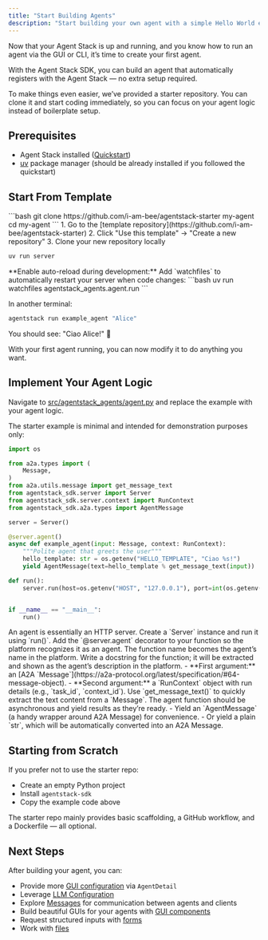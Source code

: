 ```yaml
---
title: "Start Building Agents"
description: "Start building your own agent with a simple Hello World example"
---
```


Now that your Agent Stack is up and running, and you know how to run an agent via the GUI or CLI, it’s time to create your first agent.

With the Agent Stack SDK, you can build an agent that automatically registers with the Agent Stack — no extra setup required.

To make things even easier, we’ve provided a starter repository. You can clone it and start coding immediately, so you can focus on your agent logic instead of boilerplate setup.

## Prerequisites

- Agent Stack installed ([Quickstart](/introduction/quickstart))
- [uv](https://docs.astral.sh/uv/) package manager (should be already installed if you followed the quickstart)

## Start From Template

<Steps>
<Step title="Use the official starter template">
<Tabs>
<Tab title="Clone directly">
```bash
git clone https://github.com/i-am-bee/agentstack-starter my-agent
cd my-agent
```
</Tab>
<Tab title="Use as a GitHub template">
1. Go to the [template repository](https://github.com/i-am-bee/agentstack-starter)
2. Click "Use this template" → "Create a new repository"
3. Clone your new repository locally
</Tab>
</Tabs>
</Step>

<Step title="Test the Template Agent">

```bash
uv run server
```

<Tip>
**Enable auto-reload during development:** Add `watchfiles` to automatically restart your server when code changes:
```bash
uv run watchfiles agentstack_agents.agent.run
```
</Tip>

</Step>
<Step title="Run your agent">

In another terminal:

```bash
agentstack run example_agent "Alice"
```
</Step>
</Steps>

You should see: "Ciao Alice!" 🎉

With your first agent running, you can now modify it to do anything you want.

## Implement Your Agent Logic

Navigate to [src/agentstack_agents/agent.py](https://github.com/i-am-bee/agentstack-starter/blob/main/src/agentstack_agents/agent.py) and replace the example with your agent logic.

The starter example is minimal and intended for demonstration purposes only:

```python
import os

from a2a.types import (
    Message,
)
from a2a.utils.message import get_message_text
from agentstack_sdk.server import Server
from agentstack_sdk.server.context import RunContext
from agentstack_sdk.a2a.types import AgentMessage

server = Server()

@server.agent()
async def example_agent(input: Message, context: RunContext):
    """Polite agent that greets the user"""
    hello_template: str = os.getenv("HELLO_TEMPLATE", "Ciao %s!")
    yield AgentMessage(text=hello_template % get_message_text(input))

def run():
    server.run(host=os.getenv("HOST", "127.0.0.1"), port=int(os.getenv("PORT", 8000)))


if __name__ == "__main__":
    run()
```

<Steps title="Building Your First Agent: Step-by-Step">

<Step title="Start a server">
An agent is essentially an HTTP server. Create a `Server` instance and run it using `run()`.
</Step>

<Step title="Mark your agent function">
Add the `@server.agent` decorator to your function so the platform recognizes it as an agent.
</Step>

<Step title="Name your agent">
The function name becomes the agent’s name in the platform.
</Step>

<Step title="Describe your agent">
Write a docstring for the function; it will be extracted and shown as the agent’s description in the platform.
</Step>

<Step title="Understand the function arguments">
- **First argument:** an [A2A `Message`](https://a2a-protocol.org/latest/specification/#64-message-object).
- **Second argument:** a `RunContext` object with run details (e.g., `task_id`, `context_id`).
</Step>

<Step title="Extract text from Message">
Use `get_message_text()` to quickly extract the text content from a `Message`.
</Step>

<Step title="Make it an async generator">
The agent function should be asynchronous and yield results as they’re ready.
</Step>

<Step title="Send responses easily">
- Yield an `AgentMessage` (a handy wrapper around A2A Message) for convenience.
- Or yield a plain `str`, which will be automatically converted into an A2A Message.
</Step>

</Steps>

## Starting from Scratch

If you prefer not to use the starter repo:
- Create an empty Python project
- Install `agentstack-sdk`
- Copy the example code above

The starter repo mainly provides basic scaffolding, a GitHub workflow, and a Dockerfile — all optional.

## Next Steps

After building your agent, you can:
- Provide more [GUI configuration](/build-agents/agent-details) via `AgentDetail`
- Leverage [LLM Configuration](/build-agents/llm-configuration)
- Explore [Messages](/build-agents/messages) for communication between agents and clients
- Build beautiful GUIs for your agents with [GUI components](/build-agents/gui-components)
- Request structured inputs with [forms](/build-agents/forms)
- Work with [files](/build-agents/files)
